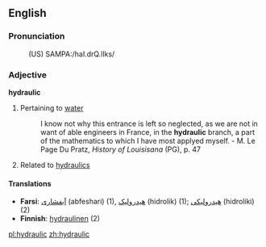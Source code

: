 ==English==

===Pronunciation===
:(US) SAMPA:/haI.drQ.lIks/

===Adjective===
'''hydraulic'''
# Pertaining to [[water]]
#:I know not why this entrance is left so neglected, as we are not in want of able engineers in France, in the '''hydraulic''' branch, a part of the mathematics to which I have most applyed myself. - M. Le Page Du Pratz, ''History of Louisisana'' (PG), p. 47
#Related to [[hydraulics]]

====Translations====
*'''Farsi''': [[آبفشاری]] (abfeshari) (1), [[هیدرولیک]] (hidrolik) (1); [[هیدرولیکی]] (hidroliki) (2)
*'''Finnish''': [[hydraulinen]] (2)

[[pl:hydraulic]]
[[zh:hydraulic]]